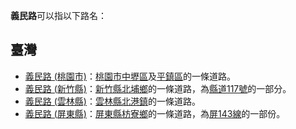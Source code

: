 '''義民路'''可以指以下路名：

== 臺灣 ==
*[[義民路_(桃園市)|義民路 (桃園市)]]：[[桃園市|桃園市]][[中壢區|中壢區]]及[[平鎮區|平鎮區]]的一條道路。
*[[義民路_(新竹縣)|義民路 (新竹縣)]]：[[新竹縣|新竹縣]][[北埔鄉|北埔鄉]]的一條道路，為[[縣道117號|縣道117號]]的一部分。
*[[義民路_(雲林縣)|義民路 (雲林縣)]]：[[雲林縣|雲林縣]][[北港鎮_(臺灣)|北港鎮]]的一條道路。
*[[義民路_(屏東縣)|義民路 (屏東縣)]]：[[屏東縣|屏東縣]][[枋寮鄉|枋寮鄉]]的一條道路，為[[屏東縣鄉道列表|屏143線]]的一部份。

{{disambig|Cat=街道名消歧義}}